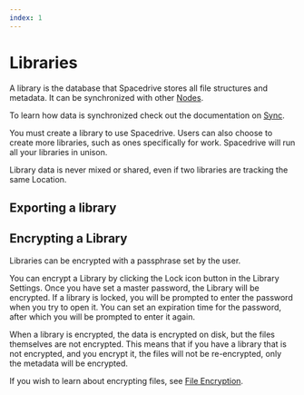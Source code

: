 ```yaml
---
index: 1
---
```


# Libraries

A library is the database that Spacedrive stores all file structures and metadata. It can be synchronized with other [Nodes]().

To learn how data is synchronized check out the documentation on [Sync](/docs/developers/architecture/sync).

You must create a library to use Spacedrive. Users can also choose to create more libraries, such as ones specifically for work. Spacedrive will run all your libraries in unison.

Library data is never mixed or shared, even if two libraries are tracking the same Location.

## Exporting a library

## Encrypting a Library

Libraries can be encrypted with a passphrase set by the user.

<Notice
	type="info"
	text="This is how the feature is intended to work, but is currently being developed."
/>

You can encrypt a Library by clicking the Lock icon button in the Library Settings. Once you have set a master password, the Library will be encrypted. If a library is locked, you will be prompted to enter the password when you try to open it. You can set an expiration time for the password, after which you will be prompted to enter it again.

When a library is encrypted, the data is encrypted on disk, but the files themselves are not encrypted. This means that if you have a library that is not encrypted, and you encrypt it, the files will not be re-encrypted, only the metadata will be encrypted.

If you wish to learn about encrypting files, see [File Encryption](#).
